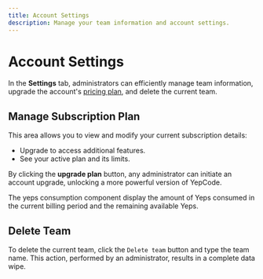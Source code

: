```yaml
---
title: Account Settings
description: Manage your team information and account settings.
---
```



# Account Settings

In the **Settings** tab, administrators can efficiently manage team information, upgrade the account's [pricing plan](https://yepcode.io/pricing), and delete the current team.

<Screenshot src="settings.png" />

## Manage Subscription Plan

This area allows you to view and modify your current subscription details:

- Upgrade to access additional features.
- See your active plan and its limits.

<Screenshot src="manage-subscription-plan.png" />

By clicking the **upgrade plan** button, any administrator can initiate an account upgrade, unlocking a more powerful version of YepCode.

The yeps consumption component display the amount of Yeps consumed in the current billing period and the remaining available Yeps.

## Delete Team

To delete the current team, click the `Delete team` button and type the team name. This action, performed by an administrator, results in a complete data wipe.

<Screenshot src="team-delete.png" />
